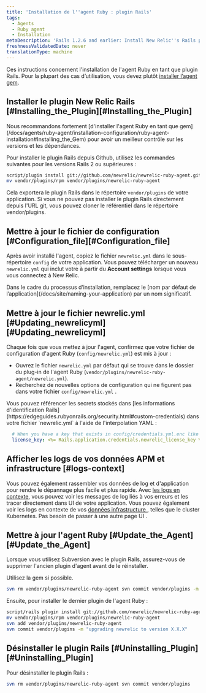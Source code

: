 ```yaml
---
title: 'Installation de l''agent Ruby : plugin Rails'
tags:
  - Agents
  - Ruby agent
  - Installation
metaDescription: 'Rails 1.2.6 and earlier: Install New Relic''s Rails plugin as a gem in order to have better control over versions and dependencies.'
freshnessValidatedDate: never
translationType: machine
---
```


Ces instructions concernent l&apos;installation de l&apos;agent Ruby en tant que plugin Rails. Pour la plupart des cas d’utilisation, vous devez plutôt [installer l’agent gem](/docs/agents/ruby-agent/installation-configuration/ruby-agent-installation#Installing_the_Gem).

## Installer le plugin New Relic Rails [#Installing\_the\_Plugin][#Installing_the_Plugin]

<Callout variant="important">
  Nous recommandons fortement [d&apos;installer l&apos;agent Ruby en tant que gem](/docs/agents/ruby-agent/installation-configuration/ruby-agent-installation#Installing_the_Gem) pour avoir un meilleur contrôle sur les versions et les dépendances.
</Callout>

Pour installer le plugin Rails depuis Github, utilisez les commandes suivantes pour les versions Rails 2 ou supérieures :

```sh
script/plugin install git://github.com/newrelic/newrelic-ruby-agent.git
mv vendor/plugins/rpm vendor/plugins/newrelic-ruby-agent
```

Cela exportera le plugin Rails dans le répertoire `vendor/plugins` de votre application. Si vous ne pouvez pas installer le plugin Rails directement depuis l&apos;URL git, vous pouvez cloner le référentiel dans le répertoire vendor/plugins.

<InstallFeedback />

## Mettre à jour le fichier de configuration [#Configuration\_file][#Configuration_file]

Après avoir installé l&apos;agent, copiez le fichier `newrelic.yml` dans le sous-répertoire `config` de votre application. Vous pouvez télécharger un nouveau `newrelic.yml` qui inclut votre <InlinePopover type="licenseKey" />à partir du <DNT>**Account settings**</DNT> lorsque vous vous connectez à New Relic.

<Callout variant="important">
  Dans le cadre du processus d’installation, remplacez le [nom par défaut de l’application](/docs/site/naming-your-application) par un nom significatif.
</Callout>

## Mettre à jour le fichier newrelic.yml [#Updating\_newrelicyml][#Updating_newrelicyml]

Chaque fois que vous mettez à jour l&apos;agent, confirmez que votre fichier de configuration d&apos;agent Ruby (`config/newrelic.yml`) est mis à jour :

* Ouvrez le fichier `newrelic.yml` par défaut qui se trouve dans le dossier du plug-in de l&apos;agent Ruby (`vendor/plugins/newrelic-ruby-agent/newrelic.yml`).
* Recherchez de nouvelles options de configuration qui ne figurent pas dans votre fichier `config/newrelic.yml` .

<Callout variant="tip">
  Vous pouvez référencer les secrets stockés dans [les informations d&apos;identification Rails](https://edgeguides.rubyonrails.org/security.html#custom-credentials) dans votre fichier `newrelic.yml` à l&apos;aide de l&apos;interpolation YAML :

  ```yml
    # When you have a key that exists in config/credentials.yml.enc like 'newrelic_license_key'...
    license_key: <%= Rails.application.credentials.newrelic_license_key %>
  ```
</Callout>

## Afficher les logs de vos données APM et infrastructure [#logs-context]

Vous pouvez également rassembler vos données de log et d&apos;application pour rendre le dépannage plus facile et plus rapide. Avec [les logs en contexte](/docs/logs/logs-context/configure-logs-context-ruby/), vous pouvez voir les messages de log liés à vos erreurs et les tracer directement dans UI de votre application. Vous pouvez également voir les logs en contexte de vos [données infrastructure ](/docs/logs/forward-logs/forward-your-logs-using-infrastructure-agent/), telles que le cluster Kubernetes. Pas besoin de passer à une autre page UI .

## Mettre à jour l&apos;agent Ruby [#Update\_the\_Agent][#Update_the_Agent]

Lorsque vous utilisez Subversion avec le plugin Rails, assurez-vous de supprimer l&apos;ancien plugin d&apos;agent avant de le réinstaller.

<Callout variant="tip">
  Utilisez la gem si possible.
</Callout>

```sh
svn rm vendor/plugins/newrelic-ruby-agent svn commit vendor/plugins -m "removing old version of newrelic"
```

Ensuite, pour installer le dernier plugin de l&apos;agent Ruby :

```sh
script/rails plugin install git://github.com/newrelic/newrelic-ruby-agent.git vendor/plugins/newrelic-ruby-agent
mv vendor/plugins/rpm vendor/plugins/newrelic-ruby-agent
svn add vendor/plugins/newrelic-ruby-agent
svn commit vendor/plugins -m "upgrading newrelic to version X.X.X"
```

## Désinstaller le plugin Rails [#Uninstalling\_Plugin][#Uninstalling_Plugin]

Pour désinstaller le plugin Rails :

```sh
svn rm vendor/plugins/newrelic-ruby-agent svn commit vendor/plugins
```